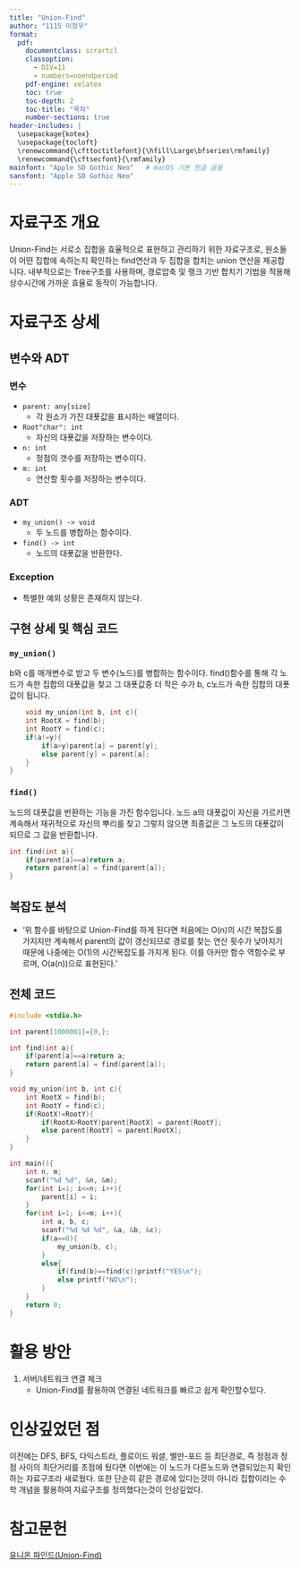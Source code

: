 ```yaml
---
title: "Union-Find"
author: "1115 이정우"
format:
  pdf:
    documentclass: scrartcl
    classoption: 
      - DIV=11
      - numbers=noendperiod
    pdf-engine: xelatex
    toc: true
    toc-depth: 2
    toc-title: "목차"
    number-sections: true
header-includes: |
  \usepackage{kotex}
  \usepackage{tocloft}
  \renewcommand{\cfttoctitlefont}{\hfill\Large\bfseries\rmfamily}
  \renewcommand{\cftsecfont}{\rmfamily}
mainfont: "Apple SD Gothic Neo"   # macOS 기본 한글 글꼴
sansfont: "Apple SD Gothic Neo"
---
```


\newpage

# 자료구조 개요
Union-Find는 서로소 집합을 효율적으로 표현하고 관리하기 위한 자료구조로, 원소들이 어떤 집합에 속하는지 확인하는 find연산과 두 집합을 합치는 union 연산을 제공합니다. 내부적으로는 Tree구조를 사용하며, 경로압축 및 랭크 기반 합치기 기법을 적용해 상수시간에 가까운 효율로 동작이 가능합니다. 

# 자료구조 상세

## 변수와 ADT

### 변수
* `parent: any[size]`  
  * 각 원소가 가진 대푯값을 표시하는 배열이다.  
* `Root"char": int`  
  * 자신의 대푯값을 저장하는 변수이다. 
* `n: int`  
  * 정점의 갯수를 저장하는 변수이다.  
* `m: int`  
  * 연산할 횟수를 저장하는 변수이다. 

### ADT
* `my_union() -> void`  
  * 두 노드를 병합하는 함수이다.
* `find() -> int`  
  * 노드의 대푯값을 반환한다.   

### Exception
* 특별한 예외 상황은 존재하지 않는다.

## 구현 상세 및 핵심 코드

### `my_union()`

b와 c를 매개변수로 받고 두 변수(노드)를 병합하는 함수이다. find()함수를 통해 각 노드가 속한 집합의 대푯값을 찾고 그 대푯값중 더 작은 수가 b, c노드가 속한 집합의 대푯값이 됩니다.

```c
    void my_union(int b, int c){
    int RootX = find(b);
    int RootY = find(c);
    if(a!=y){
        if(a>y)parent[a] = parent[y];
        else parent[y] = parent[a];
    }
}
``` 
### `find()`

노드의 대푯값을 반환하는 기능을 가진 함수입니다. 노드 a의 대푯값이 자신을 가르키면 계속해서 재귀적으로 자신의 뿌리를 찾고 그렇지 않으면 최종값은 그 노드의 대푯값이 되므로 그 값을 반환합니다.

```c
int find(int a){
    if(parent[a]==a)return a;
    return parent[a] = find(parent[a]);
}
``` 

## 복잡도 분석
* '위 함수를 바탕으로 Union-Find를 하게 된다면 처음에는 O(n)의 시간 복잡도를 가지지만 계속해서 parent의 값이 갱신되므로 경로를 찾는 연산 횟수가 낮아지기 때문에 나중에는 O(1)의 시간복잡도를 가지게 된다. 이를 아커만 함수 역함수로 부르며, O(a(n))으로 표현된다.'

## 전체 코드
```c
#include <stdio.h>

int parent[1000001]={0,};

int find(int a){
    if(parent[a]==a)return a;
    return parent[a] = find(parent[a]);
}

void my_union(int b, int c){
    int RootX = find(b);
    int RootY = find(c);
    if(RootX!=RootY){
        if(RootX>RootY)parent[RootX] = parent[RootY];
        else parent[RootY] = parent[RootX];
    }
}

int main(){
    int n, m;
    scanf("%d %d", &n, &m);
    for(int i=1; i<=n; i++){
        parent[i] = i;
    }
    for(int i=1; i<=m; i++){
        int a, b, c;
        scanf("%d %d %d", &a, &b, &c);
        if(a==0){
            my_union(b, c);
        }
        else{
            if(find(b)==find(c))printf("YES\n");
            else printf("NO\n");
        }
    }
    return 0;
}
```

# 활용 방안
1. 서버/네트워크 연결 체크
     - Union-Find를 활용하여 연결된 네트워크를 빠르고 쉽게 확인할수있다.

# 인상깊었던 점
이전에는 DFS, BFS, 다익스트라, 플로이드 워셜, 벨만-포드 등 최단경로, 즉 정점과 정점 사이의 최단거리를 초점에 뒀다면 이번에는 이 노드가 다른노드와 연결되있는지 확인하는 자료구조라 새로웠다. 또한 단순히 같은 경로에 있다는것이 아니라 집합이라는 수학 개념을 활용하여 자료구조를 정의했다는것이 인상깊었다.

# 참고문헌
[유니온 파인드(Union-Find)](https://yuanie.tistory.com/13)